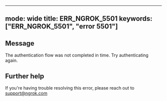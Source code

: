 
---
mode: wide
title: ERR_NGROK_5501
keywords: ["ERR_NGROK_5501", "error 5501"]
---

## Message
The authentication flow was not completed in time. Try authenticating again.




## Further help
If you're having trouble resolving this error, please reach out to [support@ngrok.com](mailto:support@ngrok.com?subject=Help%20with%20ERR_NGROK_5501)


